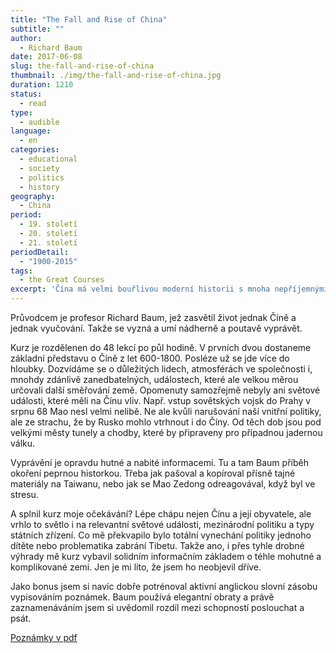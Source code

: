 ```yaml
---
title: "The Fall and Rise of China"
subtitle: ""
author:
  - Richard Baum
date: 2017-06-08
slug: the-fall-and-rise-of-china
thumbnail: ./img/the-fall-and-rise-of-china.jpg
duration: 1210
status:
  - read
type:
  - audible
language:
  - en
categories:
  - educational
  - society
  - politics
  - history
geography:
  - China
period:
  - 19. století
  - 20. století
  - 21. století
periodDetail:
  - "1900-2015"
tags:
  - the Great Courses
excerpt: 'Čína má velmi bouřlivou moderní historii s mnoha nepříjemnými etapami, které jsou stále tabu. Ve smlouvách bývá uvedeno, že se v práci o určitých věcech mluvit nesmí, nepohodlné informace jsou cenzurovány. Touha poznat a pochopit Čínu lépe, než jen sledováním běžného života, mě dovedla k výbornému video kurzu ze série <a href="https://www.thegreatcoursesplus.com/show/fall_and_rise_of_china" title="The Great Courses Plus" target="_blank" rel="noreferrer noopener">The Great Courses Plus</a>, ale k sehnání i na <a href="https://www.audible.com/pd/History/The-Fall-and-Rise-of-China-Audiobook/B00DIAUENC?qid=1496825260&sr=1-1/" title="Audible" target="_blank" rel="noreferrer noopener">Audible</a>.'
---
```


Průvodcem je profesor Richard Baum, jež zasvětil život jednak Číně a jednak vyučování. Takže se vyzná a umí nádherně a poutavě vyprávět.

Kurz je rozdělenen do 48 lekcí po půl hodině. V prvních dvou dostaneme základní představu o Číně z let 600-1800. Posléze už se jde více do hloubky. Dozvídáme se o důležitých lidech, atmosférách ve společnosti i, mnohdy zdánlivě zanedbatelných, událostech, které ale velkou měrou určovali další směřování země. Opomenuty samozřejmě nebyly ani světové události, které měli na Čínu vliv. Např. vstup sovětských vojsk do Prahy v srpnu 68 Mao nesl velmi nelibě. Ne ale kvůli narušování naší vnitřní politiky, ale ze strachu, že by Rusko mohlo vtrhnout i do Číny. Od těch dob jsou pod velkými městy tunely a chodby, které by připraveny pro případnou jadernou válku.

Vyprávění je opravdu hutné a nabité informacemi. Tu a tam Baum příběh okoření peprnou historkou. Třeba jak pašoval a kopíroval přísně tajné materiály na Taiwanu, nebo jak se Mao Zedong odreagovával, když byl ve stresu.

A splnil kurz moje očekávání? Lépe chápu nejen Čínu a její obyvatele, ale vrhlo to světlo i na relevantní světové události, mezinárodní politiku a typy státních zřízení. Co mě překvapilo bylo totální vynechání politiky jednoho dítěte nebo problematika zabrání Tibetu. Takže ano, i přes tyhle drobné výhrady mě kurz vybavil solidním informačním základem o téhle mohutné a komplikované zemi. Jen je mi líto, že jsem ho neobjevil dříve.

Jako bonus jsem si navíc dobře potrénoval aktivní anglickou slovní zásobu vypisováním poznámek. Baum používá elegantní obraty a právě zaznamenáváním jsem si uvědomil rozdíl mezi schopností poslouchat a psát.

<a
  href="http://jenahajek.com/knihy/assets/2017-06-08-fall-and-rise-of-china/fall-and-rise-of-china.pdf
"
  target="_blank"
  rel="noreferrer noopener">
  Poznámky v pdf
</a>
